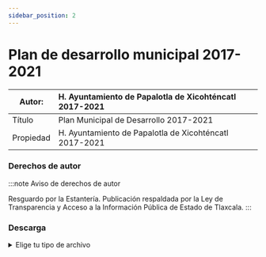 ```yaml
---
sidebar_position: 2
---
```

# Plan de desarrollo municipal 2017-2021

|Autor:| H. Ayuntamiento de Papalotla de Xicohténcatl 2017-2021 |
|--|:--|
|Título|Plan Municipal de Desarrollo 2017-2021|
|Propiedad|H. Ayuntamiento de Papalotla de Xicohténcatl 2017-2021|

### Derechos de autor

:::note Aviso de derechos de autor

Resguardo por la Estantería. Publicación respaldada por la Ley de Transparencia y Acceso a la Información Pública de
Estado de Tlaxcala.
:::

### Descarga
<details>
  <summary>Elige tu tipo de archivo</summary>
    <div>
        <a href="https://estanteriadigitalpapalotla.s3.us-east-2.amazonaws.com/EstanteriaDigitalDePapalotla/Planes+de+desarrollo/Plan-Desarrollo-Papalotla-2017.pdf"> 📥 Plan Municipal de Desarrollo 2017-2021 (PDF)</a>
        </div>
</details>
